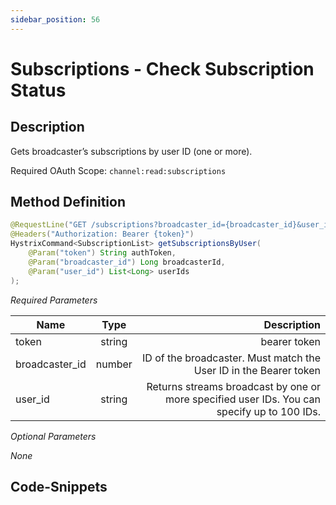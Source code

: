 ```yaml
---
sidebar_position: 56
---
```



# Subscriptions - Check Subscription Status

## Description

Gets broadcaster’s subscriptions by user ID (one or more).

Required OAuth Scope: `channel:read:subscriptions`

## Method Definition

```java
@RequestLine("GET /subscriptions?broadcaster_id={broadcaster_id}&user_id={user_id}")
@Headers("Authorization: Bearer {token}")
HystrixCommand<SubscriptionList> getSubscriptionsByUser(
	@Param("token") String authToken,
	@Param("broadcaster_id") Long broadcasterId,
	@Param("user_id") List<Long> userIds
);
```

*Required Parameters*

| Name          | Type      | Description  |
| ------------- |:---------:| -----------------:|
| token | string | bearer token |
| broadcaster_id | number | ID of the broadcaster. Must match the User ID in the Bearer token |
| user_id | string | Returns streams broadcast by one or more specified user IDs. You can specify up to 100 IDs. |

*Optional Parameters*

*None*

## Code-Snippets

